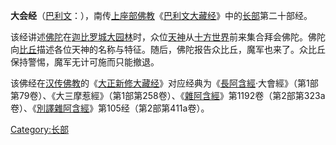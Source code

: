 {{unreferenced|time=2017-07-30T06:40:29+00:00}}
{{佛教}}
'''大会经'''（[[巴利文|巴利文]]：{{lang|ISAT|Mahasamaya Sutta}}），南传[[上座部佛教|上座部佛教]]《[[巴利文大藏经|巴利文大藏经]]》中的[[長部_(佛經)|长部]]第二十部经。

该经讲述[[佛陀|佛陀]]在[[迦比罗城|迦比罗城]][[大园林|大园林]]时，众位[[天神|天神]]从[[十方世界|十方世界]]前来集合拜会佛陀。佛陀向[[比丘|比丘]]描述各位天神的名称与特征。随后，佛陀报告众比丘，魔军也来了。众比丘保持警惕，魔军无计可施而只能撤退。

该佛经在[[汉传佛教|汉传佛教]]的《[[大正新修大藏经|大正新修大藏经]]》对应经典为《[[長阿含經|長阿含經]]·大會經》（第1部第79卷）、《大三摩惹經》（第1部第258卷）、《[[雜阿含經|雜阿含經]]》第1192卷（第2部第323a卷）、《[[別譯雜阿含經|別譯雜阿含經]]》第105经（第2部第411a卷）。


{{佛教小作品}}
{{Pali-D}}
{{China-buddhism-book-ahan}}
[[Category:长部|Category:长部]]